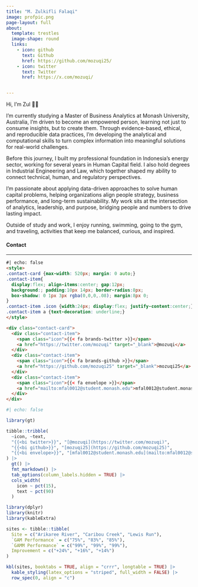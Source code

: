 ```yaml
---
title: "M. Zulkifli Falaqi"
image: profpic.png
page-layout: full 
about:
  template: trestles
  image-shape: round
  links:
    - icon: github
      text: Github
      href: https://github.com/mozuqi25/
    - icon: twitter
      text: Twitter
      href: https://x.com/mozuqi/


---
```


Hi, I'm Zul 👋🏻

I'm currently studying a Master of Business Analytics at Monash University, Australia, I’m driven to become an empowered person, learning not just to consume insights, but to create them. Through evidence-based, ethical, and reproducible data practices, I’m developing the analytical and computational skills to turn complex information into meaningful solutions for real-world challenges.

Before this journey, I built my professional foundation in Indonesia’s energy sector, working for several years in Human Capital field. I also hold degrees in Industrial Engineering and Law, which together shaped my ability to connect technical, human, and regulatory perspectives.

I’m passionate about applying data-driven approaches to solve human capital problems, helping organizations align people strategy, business performance, and long-term sustainability. My work sits at the intersection of analytics, leadership, and purpose, bridging people and numbers to drive lasting impact.

Outside of study and work, I enjoy running, swimming, going to the gym, and traveling, activities that keep me balanced, curious, and inspired.

#### Contact

-----
```html
#| echo: false
<style>
.contact-card {max-width: 520px; margin: 0 auto;}
.contact-item{
  display:flex; align-items:center; gap:12px;
  background:; padding:10px 14px; border-radius:8px;
  box-shadow: 0 1px 3px rgba(0,0,0,.08); margin:8px 0;
}
.contact-item .icon {width:24px; display:flex; justify-content:center;}
.contact-item a {text-decoration: underline;}
</style>

<div class="contact-card">
  <div class="contact-item">
    <span class="icon">{{< fa brands-twitter >}}</span>
    <a href="https://twitter.com/mozuqi" target="_blank">@mozuqi</a>
  </div>
  <div class="contact-item">
    <span class="icon">{{< fa brands-github >}}</span>
    <a href="https://github.com/mozuqi25" target="_blank">mozuqi25</a>
  </div>
  <div class="contact-item">
    <span class="icon">{{< fa envelope >}}</span>
    <a href="mailto:mfal0012@student.monash.edu">mfal0012@student.monash.edu</a>
  </div>
</div>
```




```r
#| echo: false

library(gt)

tibble::tribble(
  ~icon, ~text,
  "{{<bi twitter>}}", "[@mozuqi](https://twitter.com/mozuqi)",
  "{{<bi github>}}", "[mozuqi25](https://github.com/mozuqi25)",
  "{{<bi envelope>}}", "[mfal0012@student.monash.edu](mailto:mfal0012@student.monash.edu)"
) |>
  gt() |>
  fmt_markdown() |>
  tab_options(column_labels.hidden = TRUE) |>
  cols_width(
    icon ~ pct(15),
    text ~ pct(90)
  )

library(dplyr)
library(knitr)
library(kableExtra)

sites <- tibble::tibble(
  Site = c("Arikaree River", "Caribou Creek", "Lewis Run"),
  `GAM Performance` = c("75%", "83%", "85%"),
  `GAMM Performance` = c("99%", "99%", "99%"),
  Improvement = c("+24%", "+16%", "+14%")
)

kbl(sites, booktabs = TRUE, align = "crrr", longtable = TRUE) |>
  kable_styling(latex_options = "striped", full_width = FALSE) |>
  row_spec(0, align = "c")  

```
